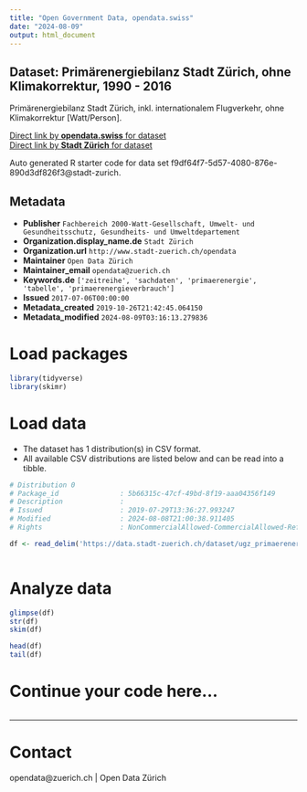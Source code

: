 ```yaml
---
title: "Open Government Data, opendata.swiss"
date: "2024-08-09"
output: html_document
---
```


## Dataset: Primärenergiebilanz Stadt Zürich, ohne Klimakorrektur, 1990 - 2016


Primärenergiebilanz Stadt Zürich, inkl. internationalem Flugverkehr, ohne Klimakorrektur [Watt/Person].


[Direct link by **opendata.swiss** for dataset](https://opendata.swiss/de/dataset/primarenergiebilanz-stadt-zurich-ohne-klimakorrektur-1990-20162)<br>
[Direct link by **Stadt Zürich** for dataset](https://data.stadt-zuerich.ch/dataset/ugz_primaerenergiebilanz)

Auto generated R starter code for data set f9df64f7-5d57-4080-876e-890d3df826f3@stadt-zurich.

## Metadata

- **Publisher** `Fachbereich 2000-Watt-Gesellschaft, Umwelt- und Gesundheitsschutz, Gesundheits- und Umweltdepartement`
- **Organization.display_name.de** `Stadt Zürich`
- **Organization.url** `http://www.stadt-zuerich.ch/opendata`
- **Maintainer** `Open Data Zürich`
- **Maintainer_email** `opendata@zuerich.ch`
- **Keywords.de** `['zeitreihe', 'sachdaten', 'primaerenergie', 'tabelle', 'primaerenergieverbrauch']`
- **Issued** `2017-07-06T00:00:00`
- **Metadata_created** `2019-10-26T21:42:45.064150`
- **Metadata_modified** `2024-08-09T03:16:13.279836`


# Load packages

```r

library(tidyverse)
library(skimr)

```

# Load data

-   The dataset has 1 distribution(s) in CSV format.
-   All available CSV distributions are listed below and can be read into a tibble.

```r

# Distribution 0
# Package_id               : 5b66315c-47cf-49bd-8f19-aaa04356f149
# Description              : 
# Issued                   : 2019-07-29T13:36:27.993247
# Modified                 : 2024-08-08T21:00:38.911405
# Rights                   : NonCommercialAllowed-CommercialAllowed-ReferenceNotRequired

df <- read_delim('https://data.stadt-zuerich.ch/dataset/ugz_primaerenergiebilanz/download/ugz_primaerenergiebilanz.csv')



```

# Analyze data

```r

glimpse(df)
str(df)
skim(df)

head(df)
tail(df)

```

# Continue your code here...

```r

```

------------------------------------------------------------------------

# Contact

opendata@zuerich.ch | Open Data Zürich
